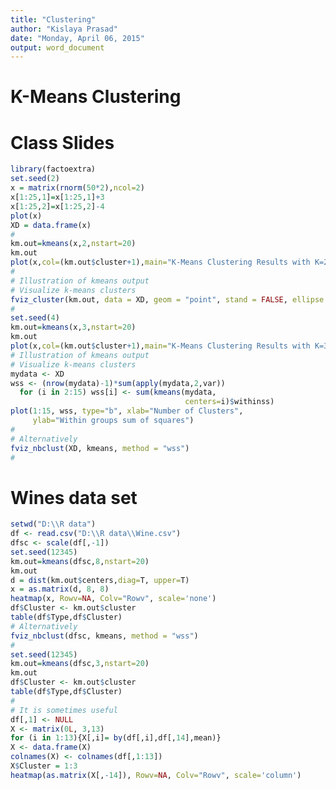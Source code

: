 ---
title: "Clustering"
author: "Kislaya Prasad"
date: "Monday, April 06, 2015"
output: word_document
---

# K-Means Clustering
# 
# Class Slides
```{r}
library(factoextra)
set.seed(2)
x = matrix(rnorm(50*2),ncol=2)
x[1:25,1]=x[1:25,1]+3
x[1:25,2]=x[1:25,2]-4
plot(x)
XD = data.frame(x)
#
km.out=kmeans(x,2,nstart=20)
km.out
plot(x,col=(km.out$cluster+1),main="K-Means Clustering Results with K=2",xlab="", ylab="", pch=20,cex=2)
#
# Illustration of kmeans output
# Visualize k-means clusters
fviz_cluster(km.out, data = XD, geom = "point", stand = FALSE, ellipse.type = "norm")
#
set.seed(4)
km.out=kmeans(x,3,nstart=20)
km.out
plot(x,col=(km.out$cluster+1),main="K-Means Clustering Results with K=3",xlab="", ylab="", pch=20,cex=2)
# Illustration of kmeans output
# Visualize k-means clusters
mydata <- XD
wss <- (nrow(mydata)-1)*sum(apply(mydata,2,var))
  for (i in 2:15) wss[i] <- sum(kmeans(mydata,
                                       centers=i)$withinss)
plot(1:15, wss, type="b", xlab="Number of Clusters",
     ylab="Within groups sum of squares")
#
# Alternatively
fviz_nbclust(XD, kmeans, method = "wss")
#
```

# Wines data set
```{r}
setwd("D:\\R data")
df <- read.csv("D:\\R data\\Wine.csv")
dfsc <- scale(df[,-1])
set.seed(12345)
km.out=kmeans(dfsc,8,nstart=20)
km.out
d = dist(km.out$centers,diag=T, upper=T)
x = as.matrix(d, 8, 8)
heatmap(x, Rowv=NA, Colv="Rowv", scale='none')
df$Cluster <- km.out$cluster
table(df$Type,df$Cluster)
# Alternatively
fviz_nbclust(dfsc, kmeans, method = "wss")
#
set.seed(12345)
km.out=kmeans(dfsc,3,nstart=20)
km.out
df$Cluster <- km.out$cluster
table(df$Type,df$Cluster)
#
# It is sometimes useful 
df[,1] <- NULL
X <- matrix(0L, 3,13)
for (i in 1:13){X[,i]= by(df[,i],df[,14],mean)}
X <- data.frame(X)
colnames(X) <- colnames(df[,1:13])
X$Cluster = 1:3
heatmap(as.matrix(X[,-14]), Rowv=NA, Colv="Rowv", scale='column')
```





